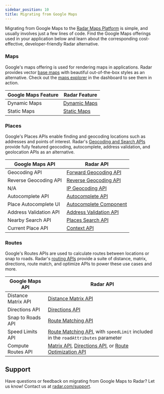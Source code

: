 ```yaml
---
sidebar_position: 10
title: Migrating from Google Maps
---
```



Migrating from Google Maps to the [Radar Maps Platform](https://radar.com/maps/overview) is simple, and usually involves just a few lines of code. Find the Google Maps offerings used in your application below and learn about the corresponding cost-effective, developer-friendly Radar alternative.


### Maps
Google's maps offering is used for rendering maps in applications. Radar provides vector [base maps](https://radar.com/maps/maps) with beautiful out-of-the-box styles as an alternative. Check out the [maps explorer](https://radar.com/dashboard/maps/maps-explorer/maps) in the dashboard to see them in action.

<div className="full-width-table">

| Google Maps Feature | Radar Feature
-------------------------------------|--------------------------------------------------------------------------------|
| Dynamic Maps | [Dynamic Maps](/maps/maps)
| Static Maps | [Static Maps](/maps/static-maps)

</div>

### Places

Google's Places APIs enable finding and geocoding locations such as addresses and points of interest. Radar's [Geocoding and Search APIs](https://radar.com/maps/geocoding) provide fully featured geocoding, autocomplete, address validation, and geolocation APIs as an alternative.

<div className="full-width-table">

| Google Maps API | Radar API |
-------------------------------------|--------------------------------------------------------------------------------|
| Geocoding API   | [Forward Geocoding API](/api#forward-geocode)              |
| Reverse Geocoding API  | [Reverse Geocoding API](/api#reverse-geocode)           |
| N/A | [IP Geocoding API](/api#ip-geocode)             |
| Autocomplete API   | [Autocomplete API](/api#autocomplete)              |
| Place Autocomplete UI | [Autocomplete Component](/maps/autocomplete)
| Address Validation API | [Address Validation API](/api#validate-an-address)     |
| Nearby Search API   | [Places Search API](/api#search-places)             |
| Current Place API   | [Context API](/api#context)             |


</div>

### Routes

Google's Routes APIs are used to calculate routes between locations or snap to roads. Radar's [routing APIs](https://radar.com/maps/routing) provide a suite of distance, matrix, directions, route match, and optimize APIs to power these use cases and more.

<div className="full-width-table">

| Google Maps API | Radar API
-------------------------------------|--------------------------------------------------------------------------------|
| Distance Matrix API | [Distance Matrix API](/api#matrix)
| Directions API | [Directions API](/api#directions)
| Snap to Roads API | [Route Matching API](/api#route-match)
| Speed Limits API | [Route Matching API](/api#route-match), with `speedLimit` included in the `roadAttributes` parameter
| Compute Routes API | [Matrix API](/api#matrix), [Directions API](/api#directions), or [Route Optimization API](/api#optimize-route)

</div>


## Support

Have questions or feedback on migrating from Google Maps to Radar? Let us know! Contact us at [radar.com/support](https://radar.com/support).
